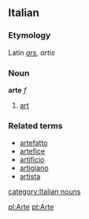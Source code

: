 ==Italian==
===Etymology===
Latin ''[[ars]], artis''
===Noun===
'''arte''' ''f''

# [[art]]

===Related terms===
*[[artefatto]]
*[[artefice]]
*[[artificio]]
*[[artigiano]]
*[[artista]]
[[category:Italian nouns]]

[[pl:Arte]]
[[pt:Arte]]